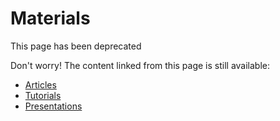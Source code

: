 
<Guide title="Materials">

# Materials

This page has been deprecated

Don't worry! The content linked from this page is still available:

- [Articles](https://github.com/vert-x3/vertx-awesome#articles)
- [Tutorials](https://github.com/vert-x3/vertx-awesome/blob/master/README.md#tutorials)
- [Presentations](https://www.youtube.com/channel/UCGN6L3tRhs92Uer3c6VxOSA)

</Guide>
